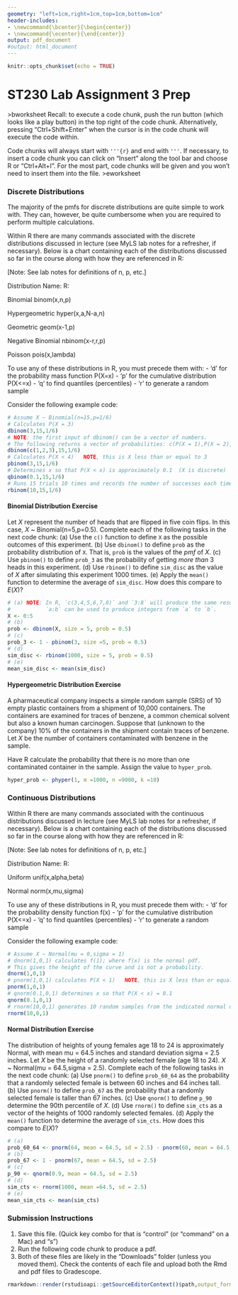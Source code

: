 ---
geometry: "left=1cm,right=1cm,top=1cm,bottom=1cm"
header-includes:
- \newcommand{\bcenter}{\begin{center}}
- \newcommand{\ecenter}{\end{center}}
output: pdf_document
#output: html_document
---

```{r setup0, echo=FALSE}
knitr::opts_chunk$set(echo = TRUE)
```

\bcenter
# ST230 Lab Assignment 3 Prep
\ecenter

$>$bworksheet
Recall: to execute a code chunk, push the run button (which looks like a play button) in the top right of the code chunk. Alternatively, pressing "Ctrl+Shift+Enter" when the cursor is in the code chunk will execute the code within.

Code chunks will always start with `'''{r}` and end with `'''`.  If necessary, to insert a code chunk you can click on "Insert" along the tool bar and choose R or "Ctrl+Alt+I".  For the most part, code chunks will be given and you won't need to insert them into the file.
$>$eworksheet

### Discrete Distributions

The majority of the pmfs for discrete distributions are quite simple to work with.  They can, however, be quite cumbersome when you are required to perform multiple calculations.

Within R there are many commands associated with the discrete distributions discussed in lecture (see MyLS lab notes for a refresher, if necessary).  Below is a chart containing each of the distributions discussed so far in the course along with how they are referenced in R:

[Note: See lab notes for definitions of n, p, etc.]

Distribution Name:            R:

Binomial                      binom(x,n,p)

Hypergeometric                hyper(x,a,N-a,n)

Geometric                     geom(x-1,p)

Negative Binomial             nbinom(x-r,r,p)

Poisson                       pois(x,lambda)

To use any of these distributions in R, you must precede them with:
 - 'd' for the probability mass function P(X=x) 
 - 'p' for the cumulative distribution P(X<=x)
 - 'q' to find quantiles (percentiles)
 - 'r' to generate a random sample

Consider the following example code:

```{r}
# Assume X ~ Binomial(n=15,p=1/6)
# Calculates P(X = 3) 
dbinom(3,15,1/6)
# NOTE: the first input of dbinom() can be a vector of numbers. 
# The following returns a vector of probabilities: c(P(X = 1),P(X = 2),P(X = 3))
dbinom(c(1,2,3),15,1/6)
# Calculates P(X < 4)   NOTE, this is X less than or equal to 3
pbinom(3,15,1/6)
# Determines x so that P(X < x) is approximately 0.1  (X is discrete)
qbinom(0.1,15,1/6)
# Runs 15 trials 10 times and records the number of successes each time.
rbinom(10,15,1/6)
```

#### Binomial Distribution Exercise

Let $X$ represent the number of heads that are flipped in five coin flips. In this case, $X$ ~ Binomial(n=5,p=0.5). Complete each of the following tasks in the next code chunk: 
 (a) Use the `c()` function to define `X` as the possible outcomes of this experiment.
 (b) Use `dbinom()` to define `prob` as the probability distribution of `X`. That is, `prob` is the values of the *pmf* of $X$.
 (c) Use `pbinom()` to define `prob_3` as the probability of getting *more than* 3 heads in this experiment.
 (d) Use `rbinom()` to define `sim_disc` as the value of $X$ after simulating this experiment 1000 times.
 (e) Apply the `mean()` function to determine the average of `sim_disc`. How does this compare to $E(X)$?
 
```{r, five.coins}
# (a) NOTE: In R, `c(3,4,5,6,7,8)` and `3:8` will produce the same result. 
#           `a:b` can be used to produce integers from `a` to `b`.
X <- 0:5
# (b)
prob <- dbinom(X, size = 5, prob = 0.5)
# (c)
prob_3 <- 1 - pbinom(3, size =5, prob = 0.5)
# (d)
sim_disc <- rbinom(1000, size = 5, prob = 0.5)
# (e)
mean_sim_disc <- mean(sim_disc)

```

#### Hypergeometric Distribution Exercise

A pharmaceutical company inspects a simple random sample (SRS) of 10 empty plastic containers from a shipment of 10,000 containers. The containers are examined for traces of benzene, a common chemical solvent but also a known human carcinogen. Suppose that (unknown to the company) 10\% of the containers in the shipment contain traces of benzene. Let $X$ be the number of containers contaminated with benzene in the sample.

Have R calculate the probability that there is no more than one contaminated container in the sample. Assign the value to `hyper_prob`.

```{r, hyper}
hyper_prob <- phyper(1, m =1000, n =9000, k =10)

```

### Continuous Distributions

Within R there are many commands associated with the continuous distributions discussed in lecture (see MyLS lab notes for a refresher, if necessary).  Below is a chart containing each of the distributions discussed so far in the course along with how they are referenced in R:

[Note: See lab notes for definitions of n, p, etc.]

Distribution Name:            R:

Uniform                       unif(x,alpha,beta)

Normal                        norm(x,mu,sigma)

To use any of these distributions in R, you must precede them with:
 - 'd' for the probability density function f(x) 
 - 'p' for the cumulative distribution P(X<=x)
 - 'q' to find quantiles (percentiles)
 - 'r' to generate a random sample

Consider the following example code:

```{r}
# Assume X ~ Normal(mu = 0,sigma = 1)
# dnorm(1,0,1) calculates f(1); where f(x) is the normal pdf. 
# This gives the height of the curve and is not a probability. 
dnorm(1,0,1)
# pnorm(1,0,1) calculates P(X < 1)   NOTE, this is X less than or equal to 1
pnorm(1,0,1)
# qnorm(0.1,0,1) determines x so that P(X < x) = 0.1
qnorm(0.1,0,1)
# rnorm(10,0,1) generates 10 random samples from the indicated normal distribution.
rnorm(10,0,1)
```

#### Normal Distribution Exercise

The distribution of heights of young females age 18 to 24 is approximately Normal, with mean mu = 64.5 inches and standard deviation sigma = 2.5 inches.
Let $X$ be the height of a randomly selected female (age 18 to 24). $X$ ~ Normal(mu = 64.5,sigma = 2.5). Complete each of the following tasks in the next code chunk: 
 (a) Use `pnorm()` to define `prob_60_64` as the probability that a randomly selected female is between 60 inches and 64 inches tall.
 (b) Use `pnorm()` to define `prob_67` as the probability that a randomly selected female is taller than 67 inches.
 (c) Use `qnorm()` to define `p_90` determine the 90th percentile of $X$.
 (d) Use `rnorm()` to define `sim_cts` as a vector of the heights of 1000 randomly selected females.
 (d) Apply the `mean()` function to determine the average of `sim_cts`. How does this compare to $E(X)$?
 
```{r, heights}
# (a) 
prob_60_64 <- pnorm(64, mean = 64.5, sd = 2.5) - pnorm(60, mean = 64.5, sd = 2.5)
# (b)
prob_67 <- 1 - pnorm(67, mean = 64.5, sd = 2.5)
# (c)
p_90 <- qnorm(0.9, mean = 64.5, sd = 2.5)
# (d)
sim_cts <- rnorm(1000, mean =64.5, sd = 2.5)
# (e)
mean_sim_cts <- mean(sim_cts)

```

### Submission Instructions

1. Save this file. (Quick key combo for that is "control" (or "command" on a Mac) and "s")
2. Run the following code chunk to produce a pdf.
3. Both of these files are likely in the "Downloads" folder (unless you moved them). Check the contents of each file and upload both the Rmd and pdf files to Gradescope.

``` {r, echo=FALSE ,eval=FALSE}
rmarkdown::render(rstudioapi::getSourceEditorContext()$path,output_format = "pdf_document")
```
